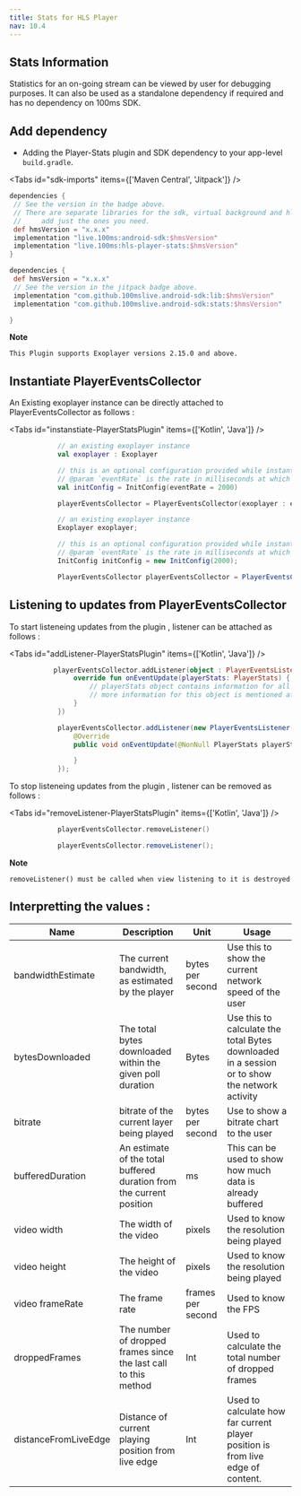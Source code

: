 ```yaml
---
title: Stats for HLS Player
nav: 10.4
---
```



## Stats Information

Statistics for an on-going stream can be viewed by user for debugging purposes.
It can also be used as a standalone dependency if required and has no dependency on 100ms SDK.

## Add dependency

-   Adding the Player-Stats plugin and SDK dependency to your app-level `build.gradle`.

<AndroidSdkVersionShield />

<Tabs id="sdk-imports" items={['Maven Central', 'Jitpack']} />

<Tab id='sdk-imports-0'>

```json{5-8}:settings.gradle section=AddSDKDependencies sectionIndex=1
dependencies {
 // See the version in the badge above.
 // There are separate libraries for the sdk, virtual background and hls-player-stats.
 //     add just the ones you need.
 def hmsVersion = "x.x.x"
 implementation "live.100ms:android-sdk:$hmsVersion"
 implementation "live.100ms:hls-player-stats:$hmsVersion"
}
```

</Tab>

<Tab id='sdk-imports-1'>

```json{2,4-6}:build.gradle section=AddSDKDependencies sectionIndex=2
dependencies {
 def hmsVersion = "x.x.x"
 // See the version in the jitpack badge above.
 implementation "com.github.100mslive.android-sdk:lib:$hmsVersion"
 implementation "com.github.100mslive.android-sdk:stats:$hmsVersion"

}
```

</Tab>

<Note>

**Note**

    This Plugin supports Exoplayer versions 2.15.0 and above.

</Note>

## Instantiate PlayerEventsCollector

An Existing exoplayer instance can be directly attached to PlayerEventsCollector as follows :

<Tabs id="instanstiate-PlayerStatsPlugin" items={['Kotlin', 'Java']} />

<Tab id='instanstiate-PlayerStatsPlugin-0'>

```kotlin
            // an existing exoplayer instance
            val exoplayer : Exoplayer

            // this is an optional configuration provided while instantiated while creating the object, where
            // @param `eventRate` is the rate in milliseconds at which client wants to recieve the events.(default set to 2000 i.e 2 seconds)
            val initConfig = InitConfig(eventRate = 2000)

            playerEventsCollector = PlayerEventsCollector(exoplayer : exoplayer)

```

</Tab>

<Tab id='instanstiate-PlayerStatsPlugin-1'>

```java
            // an existing exoplayer instance
            Exoplayer exoplayer;

            // this is an optional configuration provided while instantiated while creating the object, where
            // @param `eventRate` is the rate in milliseconds at which client wants to recieve the events.(default set to 2000 i.e 2 seconds)
            InitConfig initConfig = new InitConfig(2000);

            PlayerEventsCollector playerEventsCollector = PlayerEventsCollector(exoplayer,initConfig);

```

</Tab>

## Listening to updates from PlayerEventsCollector

To start listeneing updates from the plugin , listener can be attached as follows :

<Tabs id="addListener-PlayerStatsPlugin" items={['Kotlin', 'Java']} />

<Tab id='addListener-PlayerStatsPlugin-0'>

```kotlin
           playerEventsCollector.addListener(object : PlayerEventsListener {
                override fun onEventUpdate(playerStats: PlayerStats) {
                    // playerStats object contains information for all the stats provided by the plugin.
                    // more information for this object is mentioned at the end of the document.
                }
            })

```

</Tab>

<Tab id='addListener-PlayerStatsPlugin-1'>

```java
            playerEventsCollector.addListener(new PlayerEventsListener() {
                @Override
                public void onEventUpdate(@NonNull PlayerStats playerStats) {

                }
            });
```

</Tab>

To stop listeneing updates from the plugin , listener can be removed as follows :

<Tabs id="removeListener-PlayerStatsPlugin" items={['Kotlin', 'Java']} />

<Tab id='removeListener-PlayerStatsPlugin-0'>

```kotlin
            playerEventsCollector.removeListener()

```

</Tab>

<Tab id='removeListener-PlayerStatsPlugin-1'>

```java
            playerEventsCollector.removeListener();

```

</Tab>

<Note>

**Note**

    removeListener() must be called when view listening to it is destroyed

</Note>

## Interpretting the values :

| Name                 | Description                                                          | Unit              | Usage                                                                                         |
| -------------------- | -------------------------------------------------------------------- | ----------------- | --------------------------------------------------------------------------------------------- |
| bandwidthEstimate    | The current bandwidth, as estimated by the player                    | bytes per second  | Use this to show the current network speed of the user                                        |
| bytesDownloaded      | The total bytes downloaded within the given poll duration            | Bytes             | Use this to calculate the total Bytes downloaded in a session or to show the network activity |
| bitrate              | bitrate of the current layer being played                            | bytes per second  | Use to show a bitrate chart to the user                                                       |
| bufferedDuration     | An estimate of the total buffered duration from the current position | ms                | This can be used to show how much data is already buffered                                    |
| video width          | The width of the video                                               | pixels            | Used to know the resolution being played                                                      |
| video height         | The height of the video                                              | pixels            | Used to know the resolution being played                                                      |
| video frameRate      | The frame rate                                                       | frames per second | Used to know the FPS                                                                          |
| droppedFrames        | The number of dropped frames since the last call to this method      | Int               | Used to calculate the total number of dropped frames                                          |
| distanceFromLiveEdge | Distance of current playing position from live edge                  | Int               | Used to calculate how far current player position is from live edge of content.               |
